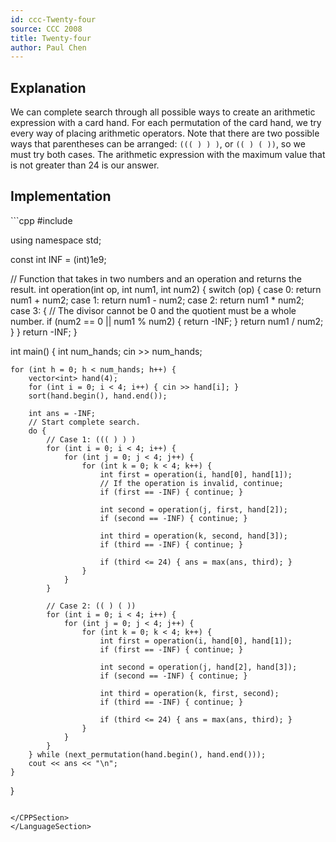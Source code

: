 ```yaml
---
id: ccc-Twenty-four
source: CCC 2008
title: Twenty-four
author: Paul Chen
---
```


## Explanation

We can complete search through all possible ways to create an arithmetic expression with a card hand.
For each permutation of the card hand, we try every way of placing arithmetic operators.
Note that there are two possible ways that parentheses can be arranged: `((( ) ) )`, or `(( ) ( ))`, so we must try both cases.
The arithmetic expression with the maximum value that is not greater than 24 is our answer.

## Implementation

<LanguageSection>

<CPPSection>
```cpp
#include <bits/stdc++.h>

using namespace std;

const int INF = (int)1e9;

// Function that takes in two numbers and an operation and returns the result.
int operation(int op, int num1, int num2) {
	switch (op) {
	case 0:
		return num1 + num2;
	case 1:
		return num1 - num2;
	case 2:
		return num1 * num2;
	case 3: {
		// The divisor cannot be 0 and the quotient must be a whole number.
		if (num2 == 0 || num1 % num2) { return -INF; }
		return num1 / num2;
	}
	}
	return -INF;
}

int main() {
	int num_hands;
	cin >> num_hands;

	for (int h = 0; h < num_hands; h++) {
		vector<int> hand(4);
		for (int i = 0; i < 4; i++) { cin >> hand[i]; }
		sort(hand.begin(), hand.end());

		int ans = -INF;
		// Start complete search.
		do {
			// Case 1: ((( ) ) )
			for (int i = 0; i < 4; i++) {
				for (int j = 0; j < 4; j++) {
					for (int k = 0; k < 4; k++) {
						int first = operation(i, hand[0], hand[1]);
						// If the operation is invalid, continue;
						if (first == -INF) { continue; }

						int second = operation(j, first, hand[2]);
						if (second == -INF) { continue; }

						int third = operation(k, second, hand[3]);
						if (third == -INF) { continue; }

						if (third <= 24) { ans = max(ans, third); }
					}
				}
			}

			// Case 2: (( ) ( ))
			for (int i = 0; i < 4; i++) {
				for (int j = 0; j < 4; j++) {
					for (int k = 0; k < 4; k++) {
						int first = operation(i, hand[0], hand[1]);
						if (first == -INF) { continue; }

						int second = operation(j, hand[2], hand[3]);
						if (second == -INF) { continue; }

						int third = operation(k, first, second);
						if (third == -INF) { continue; }

						if (third <= 24) { ans = max(ans, third); }
					}
				}
			}
		} while (next_permutation(hand.begin(), hand.end()));
		cout << ans << "\n";
	}
}
```

</CPPSection>
</LanguageSection>
